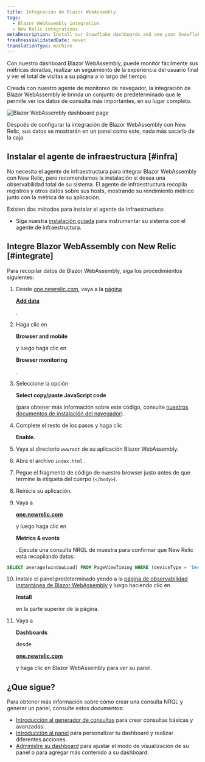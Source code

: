 ```yaml
---
title: Integración de Blazor WebAssembly
tags:
  - Blazor WebAssembly integration
  - New Relic integrations
metaDescription: Install our Snowflake dashboards and see your Snowflake data in New Relic.
freshnessValidatedDate: never
translationType: machine
---
```



Con nuestro dashboard Blazor WebAssembly, puede monitor fácilmente sus métricas doradas, realizar un seguimiento de la experiencia del usuario final y ver el total de visitas a su página a lo largo del tiempo.

Creada con nuestro agente de monitoreo de navegador, la integración de Blazor WebAssembly le brinda un conjunto de <InlinePopover type="dashboards"/>predeterminado que le permite ver los datos de consulta más importantes, en su lugar completo.

<img
  title="Blazor WebAssembly dashboard"
  alt="Blazor WebAssembly dashboard page"
  src={infrastructureBlazorWebAssemblyDashboard}
/>

<figcaption>
  Después de configurar la integración de Blazor WebAssembly con New Relic, sus datos se mostrarán en un panel como este, nada más sacarlo de la caja.
</figcaption>

## Instalar el agente de infraestructura [#infra]

No necesita el agente de infraestructura para integrar Blazor WebAssembly con New Relic, pero recomendamos la instalación si desea una observabilidad total de su sistema. El agente de infraestructura recopila registros y otros datos sobre sus hosts, mostrando su rendimiento métrico junto con la métrica de su aplicación.

Existen dos métodos para instalar el agente de infraestructura:

* Siga nuestra [instalación guiada](https://one.newrelic.com/launcher/catalog-pack-details.launcher/?pane=eyJuZXJkbGV0SWQiOiJucjEtY29yZS5saXN0aW5nIn0=&cards%5B0%5D=eyJuZXJkbGV0SWQiOiJucjEtaW5zdGFsbC1uZXdyZWxpYy5ucjEtaW5zdGFsbC1uZXdyZWxpYyJ9) para instrumentar su sistema con el agente de infraestructura.

## Integre Blazor WebAssembly con New Relic [#integrate]

Para recopilar datos de Blazor WebAssembly, siga los procedimientos siguientes:

1. Desde [one.newrelic.com](https://one.newrelic.com), vaya a la [página](https://one.newrelic.com/marketplace)

   <DoNotTranslate>[**Add data**](https://one.newrelic.com/marketplace)</DoNotTranslate>

   [ ](https://one.newrelic.com/marketplace).

2. Haga clic en

   <DoNotTranslate>**Browser and mobile**</DoNotTranslate>

   y luego haga clic en

   <DoNotTranslate>**Browser monitoring**</DoNotTranslate>

   .

3. Seleccione la opción

   <DoNotTranslate>**Select copy/paste JavaScript code**</DoNotTranslate>

   (para obtener más información sobre este código, consulte [nuestros documentos de instalación del navegador](/docs/browser/browser-monitoring/installation/install-browser-monitoring-agent)).

4. Complete el resto de los pasos y haga clic

   <DoNotTranslate>**Enable.**</DoNotTranslate>

5. Vaya al directorio `wwwroot` de su aplicación Blazor WebAssembly.

6. Abra el archivo `index.html` .

7. Pegue el fragmento de código de nuestro browser justo antes de que termine la etiqueta del cuerpo (`</body>`).

8. Reinicie su aplicación.

9. Vaya a

   <DoNotTranslate>**[one.newrelic.com](https://one.newrelic.com/all-capabilities)**</DoNotTranslate>

   y luego haga clic en

   <DoNotTranslate>**Metrics & events**</DoNotTranslate>

   . Ejecute una consulta NRQL de muestra para confirmar que New Relic está recopilando datos:

```sql
SELECT average(windowLoad) FROM PageViewTiming WHERE (deviceType = 'Desktop') FACET `userAgentName` SINCE 604800 seconds AGO TIMESERIES
```

10. Instale el panel predeterminado yendo a la [página de observabilidad instantánea de Blazor WebAssembly](https://newrelic.com/instant-observability/blazor-web-assembly) y luego haciendo clic en

    <DoNotTranslate>**Install**</DoNotTranslate>

    en la parte superior de la página.

11. Vaya a

    <DoNotTranslate>**Dashboards**</DoNotTranslate>

    desde

    <DoNotTranslate>**[one.newrelic.com](https://one.newrelic.com/all-capabilities)**</DoNotTranslate>

    y haga clic en Blazor WebAssembly para ver su panel.

## ¿Que sigue?

Para obtener más información sobre cómo crear una consulta NRQL y generar un panel, consulte estos documentos:

* [Introducción al generador de consultas](/docs/query-your-data/explore-query-data/query-builder/introduction-query-builder) para crear consultas básicas y avanzadas.
* [Introducción al panel](/docs/query-your-data/explore-query-data/dashboards/introduction-dashboards) para personalizar tu dashboard y realizar diferentes acciones.
* [Administre su dashboard](/docs/query-your-data/explore-query-data/dashboards/manage-your-dashboard) para ajustar el modo de visualización de su panel o para agregar más contenido a su dashboard.